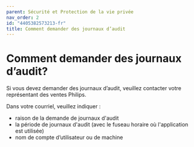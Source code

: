 ```yaml
---
parent: Sécurité et Protection de la vie privée
nav_order: 2
id: "4405382573213-fr"
title: Comment demander des journaux d’audit
---
```


# Comment demander des journaux d’audit?

Si vous devez demander des journaux d’audit, veuillez contacter votre représentant des ventes Philips.

Dans votre courriel, veuillez indiquer :

- raison de la demande de journaux d'audit
- la période de journaux d'audit (avec le fuseau horaire où l'application est utilisée)
- nom de compte d’utilisateur ou de machine
